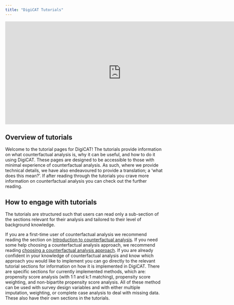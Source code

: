 ---
title: "DigiCAT Tutorials"
---

<iframe src="https://media.ed.ac.uk/embedplaylist/secure/embed/v2/1/playlistId/1_y9kr4jj9/uiConfId/32949671" width="740" height="330" allowfullscreen webkitallowfullscreen mozAllowFullScreen allow="autoplay *; fullscreen *; encrypted-media *" referrerpolicy="no-referrer-when-downgrade" sandbox="allow-forms allow-same-origin allow-scripts allow-top-navigation allow-pointer-lock allow-popups allow-modals allow-orientation-lock allow-popups-to-escape-sandbox allow-presentation allow-top-navigation-by-user-activation" frameborder="0" title="DigiCAT video guides"></iframe>

## Overview of tutorials

Welcome to the tutorial pages for DigiCAT! The tutorials provide information on what counterfactual analysis is, why it can be useful, and how to do it using DigiCAT. These pages are designed to be accessible to those with minimal experience of counterfactual analysis. As such, where we provide technical details, we have also endeavoured to provide a translation; a ‘what does this mean?’. If after reading through the tutorials you crave more information on counterfactual analysis you can check out the further reading. 

## How to engage with tutorials

The tutorials are structured such that users can read only a sub-section of the sections relevant for their analysis and tailored to their level of background knowledge.  

If you are a first-time user of counterfactual analysis we recommend reading the section on [Introduction to counterfactual analysis](https://uoe-digicat.github.io/01_introcf.html). If you need some help choosing a counterfactual analysis approach, we recommend reading [choosing a counterfactual analysis approach](https://uoe-digicat.github.io/03_choosecf.html). If you are already confident in your knowledge of counterfactual analysis and know which approach you would like to implement you can go directly to the relevant tutorial sections for information on how it is implemented in DigiCAT. There are specific sections for currently implemented methods, which are: propensity score analysis (with 1:1 and k:1 matching), propensity score weighting, and non-bipartite propensity score analysis. All of these method can be used with survey design variables and with either multiple imputation, weighting, or complete case analysis to deal with missing data. These also have their own sections in the tutorials.  
